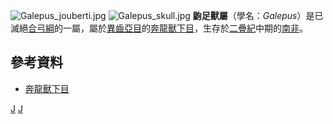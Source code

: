 {{Automatic Taxobox
| taxon = Galepus
| authority = 
| fossil_range = {{fossil_range|瓜德鲁普世}}
| image = Galepus.jpg
| image_caption = ''Galepus jouberti''的想像圖
| type_species = '''鼩足獸 ''Galepus jouberti'''''
| type_species_authority =
}}
[[Image:Galepus_jouberti.jpg|thumb]] 
[[Image:Galepus_skull.jpg|thumb]]
'''鼩足獸屬'''（學名：''Galepus''）是已滅絕[[合弓綱|合弓綱]]的一屬，屬於[[異齒亞目|異齒亞目]]的[[奔龍獸下目|奔龍獸下目]]，生存於[[二疊紀|二疊紀]]中期的[[南非|南非]]。

==參考資料==
*[https://web.archive.org/web/20090424055054/http://www.palaeos.com/Vertebrates/Units/400Therapsida/700.html#Dromasauria 奔龍獸下目]
{{異齒亞目|A.}}
{{Taxonbar}}
[[Category:異齒亞目|J]]
[[Category:二疊紀合弓類|J]]

{{Synapsida-stub}}
